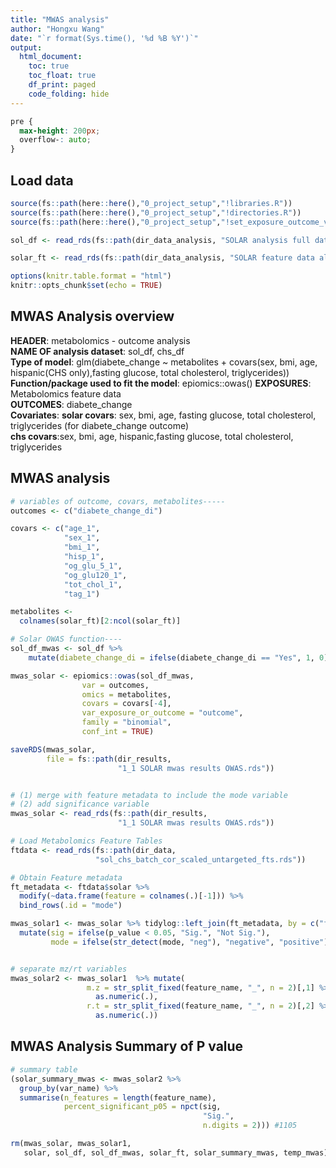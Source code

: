 ```yaml
---
title: "MWAS analysis"
author: "Hongxu Wang"
date: "`r format(Sys.time(), '%d %B %Y')`"
output: 
  html_document:
    toc: true
    toc_float: true
    df_print: paged
    code_folding: hide
---
```


```css
pre {
  max-height: 200px;
  overflow-: auto;
}
```

## Load data
```r
source(fs::path(here::here(),"0_project_setup","!libraries.R"))
source(fs::path(here::here(),"0_project_setup","!directories.R"))
source(fs::path(here::here(),"0_project_setup","!set_exposure_outcome_vars.R"))

sol_df <- read_rds(fs::path(dir_data_analysis, "SOLAR analysis full data.rds"))

solar_ft <- read_rds(fs::path(dir_data_analysis, "SOLAR feature data all modes.rds"))

options(knitr.table.format = "html")
knitr::opts_chunk$set(echo = TRUE)
```

## MWAS Analysis overview

**HEADER**: metabolomics - outcome analysis\
**NAME OF analysis dataset**: sol_df, chs_df\
**Type of model**: 
glm(diabete_change ~ metabolites + covars(sex, bmi, age, hispanic(CHS only),fasting glucose, total cholesterol, triglycerides))\
**Function/package used to fit the model**: epiomics::owas()
**EXPOSURES**:
Metabolomics feature data\
**OUTCOMES**:
diabete_change\
**Covariates**:
**solar covars**: sex, bmi, age, fasting glucose, total cholesterol, triglycerides (for diabete_change outcome)\
**chs covars**:sex, bmi, age, hispanic,fasting glucose, total cholesterol, triglycerides\

## MWAS analysis
```r
# variables of outcome, covars, metabolites-----
outcomes <- c("diabete_change_di")

covars <- c("age_1", 
            "sex_1", 
            "bmi_1", 
            "hisp_1",
            "og_glu_5_1", 
            "og_glu120_1",
            "tot_chol_1",
            "tag_1")

metabolites <-
  colnames(solar_ft)[2:ncol(solar_ft)]

# Solar OWAS function----
sol_df_mwas <- sol_df %>%
    mutate(diabete_change_di = ifelse(diabete_change_di == "Yes", 1, 0))

mwas_solar <- epiomics::owas(sol_df_mwas,
                var = outcomes,
                omics = metabolites,
                covars = covars[-4],
                var_exposure_or_outcome = "outcome",
                family = "binomial",
                conf_int = TRUE)

saveRDS(mwas_solar,
        file = fs::path(dir_results,
                        "1_1 SOLAR mwas results OWAS.rds"))


# (1) merge with feature metadata to include the mode variable
# (2) add significance variable
mwas_solar <- read_rds(fs::path(dir_results,
                        "1_1 SOLAR mwas results OWAS.rds"))

# Load Metabolomics Feature Tables 
ftdata <- read_rds(fs::path(dir_data,
                   "sol_chs_batch_cor_scaled_untargeted_fts.rds"))

# Obtain Feature metadata 
ft_metadata <- ftdata$solar %>% 
  modify(~data.frame(feature = colnames(.)[-1])) %>% 
  bind_rows(.id = "mode")

mwas_solar1 <- mwas_solar %>% tidylog::left_join(ft_metadata, by = c("feature_name" = "feature")) %>% 
  mutate(sig = ifelse(p_value < 0.05, "Sig.", "Not Sig."),
         mode = ifelse(str_detect(mode, "neg"), "negative", "positive")) 


# separate mz/rt variables
mwas_solar2 <- mwas_solar1  %>% mutate(
                 m.z = str_split_fixed(feature_name, "_", n = 2)[,1] %>%
                   as.numeric(.),
                 r.t = str_split_fixed(feature_name, "_", n = 2)[,2] %>%
                   as.numeric(.))

```


## MWAS Analysis Summary of P value
```r
# summary table
(solar_summary_mwas <- mwas_solar2 %>% 
  group_by(var_name) %>% 
  summarise(n_features = length(feature_name), 
            percent_significant_p05 = npct(sig, 
                                           "Sig.", 
                                           n.digits = 2))) #1105

rm(mwas_solar, mwas_solar1,
   solar, sol_df, sol_df_mwas, solar_ft, solar_summary_mwas, temp_mwas)
```



